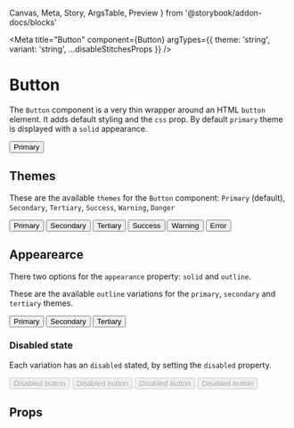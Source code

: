   Canvas,
  Meta,
  Story,
  ArgsTable,
  Preview
} from '@storybook/addon-docs/blocks'



<Meta
  title="Button"
  component={Button}
  argTypes={{
    theme: 'string',
    variant: 'string',
    ...disableStitchesProps
  }}
/>

# Button

The `Button` component is a very thin wrapper around an HTML `button` element. It adds default styling and the `css` prop. By default `primary` theme is displayed with a `solid` appearance.

<Preview>
  <Story name="Basic">
    <Button css={{ mb: '$2' }}>Primary</Button>
  </Story>
</Preview>

## Themes

These are the available `themes` for the `Button` component: `Primary` (default), `Secondary`, `Tertiary`, `Success`, `Warning`, `Danger`

<Preview>
  <Story name="Themes">
    <Flex
      css={{
        flexDirection: 'row',
        justifyContent: 'space-between',
        flexWrap: 'wrap'
      }}
    >
      <Button css={{ mb: '$2' }}>Primary</Button>
      <Button css={{ mb: '$2' }} theme="secondary">
        Secondary
      </Button>
      <Button css={{ mb: '$2' }} theme="tertiary">
        Tertiary
      </Button>
      <Button css={{ mb: '$2' }} theme="success">
        Success
      </Button>
      <Button css={{ mb: '$2' }} theme="warning">
        Warning
      </Button>
      <Button css={{ mb: '$2' }} theme="danger">
        Error
      </Button>
    </Flex>
  </Story>
</Preview>

## Appearearce

There two options for the `appearance` property: `solid` and `outline`.

These are the available `outline` variations for the `primary`, `secondary` and `tertiary` themes.

<Preview>
  <Story name="Outline">
    <Flex
      css={{
        flexDirection: 'row',
        justifyContent: 'space-between',
        width: '500px'
      }}
    >
      <Button css={{ mb: '$2' }} appearance="outline">
        Primary
      </Button>
      <Button css={{ mb: '$2' }} appearance="outline" theme="secondary">
        Secondary
      </Button>
      <Button css={{ mb: '$2' }} appearance="outline" theme="tertiary">
        Tertiary
      </Button>
    </Flex>
  </Story>
</Preview>

### Disabled state

Each variation has an `disabled` stated, by setting the `disabled` property.

<Preview>
  <Story name="Disabled">
    <Flex
      css={{
        flexDirection: 'row',
        justifyContent: 'space-between',
        flexWrap: 'wrap'
      }}
    >
      <Button css={{ mb: '$2' }} disabled>
        Disabled button
      </Button>
      <Button css={{ mb: '$2' }} appearance="outline" disabled>
        Disabled button
      </Button>
      <Button
        css={{ mb: '$2' }}
        appearance="outline"
        theme="secondary"
        disabled
      >
        Disabled button
      </Button>
      <Button css={{ mb: '$2' }} appearance="outline" theme="tertiary" disabled>
        Disabled button
      </Button>
    </Flex>
  </Story>
</Preview>

## Props

<ArgsTable of={Button} />
